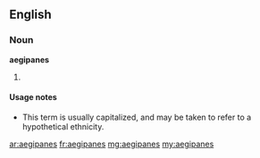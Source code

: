 ==English==

===Noun===
'''aegipanes'''

# {{rare}} {{plural of|[[aegipan]]}}

====Usage notes====
* This term is usually capitalized, and may be taken to refer to a hypothetical ethnicity.

[[ar:aegipanes]]
[[fr:aegipanes]]
[[mg:aegipanes]]
[[my:aegipanes]]